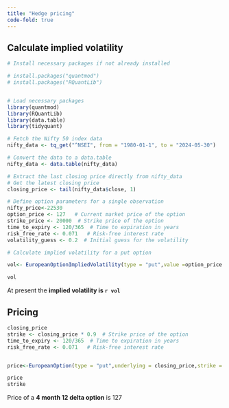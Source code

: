 ```yaml
---
title: "Hedge pricing"
code-fold: true
---
```


## Calculate implied volatility

```r

# Install necessary packages if not already installed

# install.packages("quantmod")
# install.packages("RQuantLib")


# Load necessary packages
library(quantmod)
library(RQuantLib)
library(data.table)
library(tidyquant)

# Fetch the Nifty 50 index data
nifty_data <- tq_get("^NSEI", from = "1980-01-1", to = "2024-05-30")

# Convert the data to a data.table
nifty_data <- data.table(nifty_data)

# Extract the last closing price directly from nifty_data
# Get the latest closing price
closing_price <- tail(nifty_data$close, 1)

# Define option parameters for a single observation
nifty_price<-22530
option_price <- 127   # Current market price of the option
strike_price <- 20000  # Strike price of the option
time_to_expiry <- 120/365  # Time to expiration in years
risk_free_rate <- 0.071   # Risk-free interest rate
volatility_guess <- 0.2  # Initial guess for the volatility

# Calculate implied volatility for a put option

vol<- EuropeanOptionImpliedVolatility(type = "put",value =option_price ,underlying = nifty_price,strike = strike_price,dividendYield = 0,riskFreeRate = risk_free_rate,maturity = time_to_expiry,volatility = .2)

vol
```

At present the **implied volatility is `r vol`**

## Pricing

```r
closing_price
strike <- closing_price * 0.9  # Strike price of the option
time_to_expiry <- 120/365  # Time to expiration in years
risk_free_rate <- 0.071   # Risk-free interest rate


price<-EuropeanOption(type = "put",underlying = closing_price,strike = strike,dividendYield = 0,riskFreeRate = risk_free_rate,maturity = time_to_expiry,volatility = vol)

price
strike
```

Price of a **4 month 12 delta option** is 127

